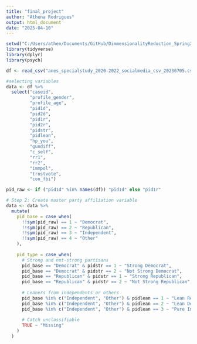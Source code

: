 ```yaml
---
title: "final_project"
author: "Athena Rodrigues"
output: html_document
date: "2025-04-10"
---
```


```r
setwd("C:/Users/athen/Documents/GitHub/DimmensionalityReduction_Spring2025/final_report")
library(tidyverse)
library(dplyr)
library(psych)
```

```r
df <- read_csv("anes_specialstudy_2020-2022_socialmedia_csv_20230705.csv", show_col_types = FALSE)
```

```r
#selecting variables
data <- df %>%
  select("caseid",
         "profile_gender",
         "profile_age",
         "pid1d",
         "pid2d",
         "pid1r",
         "pid2r",
         "pidstr",
         "pidlean",
         "hp_you",
         "gundiff",
         "c_self",
         "rr1",
         "rr2",
         "immpol",
         "trustvote",
         "con_fbi")
```

```r
pid_raw <- if ("pid1d" %in% names(df)) "pid1d" else "pid1r"

# Step 2: Create master party affiliation variable
data <- data %>%
  mutate(
    pid_base = case_when(
      !!sym(pid_raw) == 1 ~ "Democrat",
      !!sym(pid_raw) == 2 ~ "Republican",
      !!sym(pid_raw) == 3 ~ "Independent",
      !!sym(pid_raw) == 4 ~ "Other"
    ),
    
    pid_type = case_when(
      # Strong and not-strong partisans
      pid_base == "Democrat" & pidstr == 1 ~ "Strong Democrat",
      pid_base == "Democrat" & pidstr == 2 ~ "Not Strong Democrat",
      pid_base == "Republican" & pidstr == 1 ~ "Strong Republican",
      pid_base == "Republican" & pidstr == 2 ~ "Not Strong Republican",
      
      # Leaners from independents or others
      pid_base %in% c("Independent", "Other") & pidlean == 1 ~ "Lean Republican",
      pid_base %in% c("Independent", "Other") & pidlean == 2 ~ "Lean Democrat",
      pid_base %in% c("Independent", "Other") & pidlean == 3 ~ "Pure Independent",
      
      # Catch unclassifiable
      TRUE ~ "Missing"
    )
  )
```